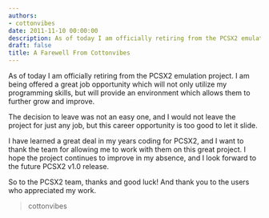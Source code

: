 ```yaml
---
authors:
- cottonvibes
date: 2011-11-10 00:00:00
description: As of today I am officially retiring from the PCSX2 emulation project
draft: false
title: A Farewell From Cottonvibes
---
```


As of today I am officially retiring from the PCSX2 emulation project.
I am being offered a great job opportunity which will not only utilize
my programming skills, but will provide an environment which allows them
to further grow and improve.

<!-- truncate -->

The decision to leave was not an easy one, and I would not leave the
project for just any job, but this career opportunity is too good to let
it slide.

I have learned a great deal in my years coding for PCSX2, and I want to
thank the team for allowing me to work with them on this great project.
I hope the project continues to improve in my absence, and I look
forward to the future PCSX2 v1.0 release.

So to the PCSX2 team, thanks and good luck!
And thank you to the users who appreciated my work.

> cottonvibes